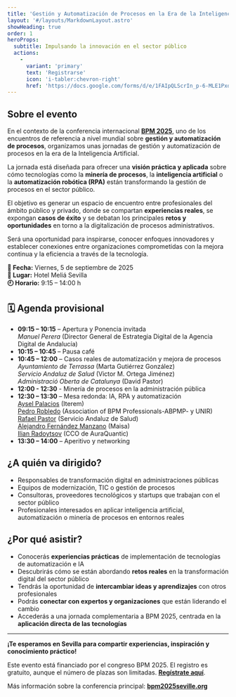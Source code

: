 ```yaml
---
title: 'Gestión y Automatización de Procesos en la Era de la Inteligencia Artificial'
layout: '#/layouts/MarkdownLayout.astro'
showHeading: true
order: 1
heroProps:
  subtitle: Impulsando la innovación en el sector público 
  actions:
    - 
      variant: 'primary'
      text: 'Registrarse'
      icon: 'i-tabler:chevron-right'
      href: 'https://docs.google.com/forms/d/e/1FAIpQLScrIn_p-6-MLE1PxdgKCyFr6lfCCUTM7MQfdzO-K5MTAIJcMQ/viewform'
---
```



## Sobre el evento

En el contexto de la conferencia internacional [**BPM 2025**](https://www.bpm2025seville.org), uno de los encuentros de referencia a nivel mundial sobre **gestión y automatización de procesos**, organizamos unas jornadas de gestión y automatización de procesos en la era de la Inteligencia Artificial.  

La jornada está diseñada para ofrecer una **visión práctica y aplicada** sobre cómo tecnologías como la **minería de procesos**, la **inteligencia artificial** o la **automatización robótica (RPA)** están transformando la gestión de procesos en el sector público.

El objetivo es generar un espacio de encuentro entre profesionales del ámbito público y privado, donde se compartan **experiencias reales**, se expongan **casos de éxito** y se debatan los principales **retos y oportunidades** en torno a la digitalización de procesos administrativos.

Será una oportunidad para inspirarse, conocer enfoques innovadores y establecer conexiones entre organizaciones comprometidas con la mejora continua y la eficiencia a través de la tecnología.

**📅 Fecha:** Viernes, 5 de septiembre de 2025  
**📍 Lugar:** Hotel Meliá Sevilla  
**🕘 Horario:** 9:15 – 14:00 h


## 🗓️ Agenda provisional

- **09:15 – 10:15** – Apertura y Ponencia invitada <br/>
*Manuel Perera* (Director General de Estrategia Digital de la Agencia Digital de Andalucía)
- **10:15 – 10:45** – Pausa café  
- **10:45 – 12:00** – Casos reales de automatización y mejora de procesos <br/>
  *Ayuntamiento de Terrassa* (Marta Gutiérrez González) <br/>
  *Servicio Andaluz de Salud* (Victor M. Ortega Jiménez) <br/>
  *Administració Oberta de Catalunya* (David Pastor) <br/>
- **12:00 - 12:30** - Minería de procesos en la administración pública
- **12:30 – 13:30** – Mesa redonda: IA, RPA y automatización <br/>
[Aysel Palacios](https://www.linkedin.com/in/aysel-palacios-2b32911/) (Iterem) <br/>
[Pedro Robledo](https://www.linkedin.com/in/pedrorobledobpm/) (Association of BPM Professionals-ABPMP- y UNIR) <br/>
[Rafael Pastor](https://www.linkedin.com/in/rafael-pastor/) (Servicio Andaluz de Salud) <br/>
[Alejandro Fernández Manzano](https://www.linkedin.com/in/alejandrofernandezmanzano/) (Maisa)   <br/>
[Ilian Radoytsov](https://www.linkedin.com/in/ilian-radoytsov-169a1832) (CCO de AuraQuantic)<br/>
- **13:30 – 14:00** – Aperitivo y networking


## ¿A quién va dirigido?
- Responsables de transformación digital en administraciones públicas
- Equipos de modernización, TIC o gestión de procesos
- Consultoras, proveedores tecnológicos y startups que trabajan con el sector público
- Profesionales interesados en aplicar inteligencia artificial, automatización o minería de procesos en entornos reales

## ¿Por qué asistir?

- Conocerás **experiencias prácticas** de implementación de tecnologías de automatización e IA  
- Descubrirás cómo se están abordando **retos reales** en la transformación digital del sector público  
- Tendrás la oportunidad de **intercambiar ideas y aprendizajes** con otros profesionales  
- Podrás **conectar con expertos y organizaciones** que están liderando el cambio  
- Accederás a una jornada complementaria a BPM 2025, centrada en la **aplicación directa de las tecnologías**

---

**¡Te esperamos en Sevilla para compartir experiencias, inspiración y conocimiento práctico!**  

Este evento está financiado por el congreso BPM 2025. El registro es gratuito, aunque el número de plazas son limitadas. [**Regístrate aquí**](https://docs.google.com/forms/d/e/1FAIpQLScrIn_p-6-MLE1PxdgKCyFr6lfCCUTM7MQfdzO-K5MTAIJcMQ/viewform).

Más información sobre la conferencia principal: [**bpm2025seville.org**](https://www.bpm2025seville.org)